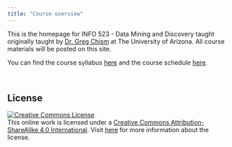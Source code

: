 ```yaml
---
title: "Course overview"
---
```


This is the homepage for INFO 523 - Data Mining and Discovery taught originally taught by [Dr. Greg Chism](https://gregtchism.com) at The University of Arizona. All course materials will be posted on this site.

You can find the course syllabus [here](/course-syllabus.html) and the course schedule [here](/).

<br>

## **License**

[![Creative Commons License](https://licensebuttons.net/l/by-sa/4.0/88x31.png){alt="Creative Commons License"}](https://creativecommons.org/licenses/by-sa/4.0/)\
This online work is licensed under a [Creative Commons Attribution-ShareAlike 4.0 International](https://creativecommons.org/licenses/by-sa/4.0/). Visit [here](https://github.com/dukestatsciintrods/blob/master/LICENSE.md) for more information about the license.
